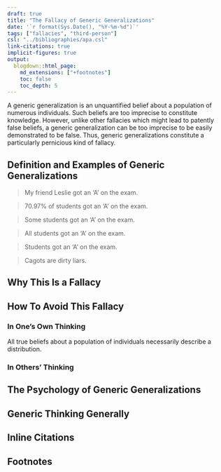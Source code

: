 ```yaml
---
draft: true
title: "The Fallacy of Generic Generalizations"
date: '`r format(Sys.Date(), "%Y-%m-%d")`'
tags: ["fallacies", "third-person"]
csl: "../bibliographies/apa.csl"
link-citations: true
implicit-figures: true
output:
  blogdown::html_page:
    md_extensions: ["+footnotes"]
    toc: false
    toc_depth: 5
---
```


A generic generalization is an unquantified belief about a population of numerous individuals. Such beliefs are too imprecise to constitute knowledge. However, unlike other fallacies which might lead to patently false beliefs, a generic generalization can be too imprecise to be easily demonstrated to be false. Thus, generic generalizations constitute a particularly pernicious kind of fallacy.

<!--more-->

## Definition and Examples of Generic Generalizations

> My friend Leslie got an 'A' on the exam.

> 70.97% of students got an 'A' on the exam.

> Some students got an 'A' on the exam.

> All students got an 'A' on the exam.

> Students got an 'A' on the exam.

> Cagots are dirty liars.


## Why This Is a Fallacy


## How To Avoid This Fallacy


### In One's Own Thinking

All true beliefs about a population of individuals necessarily describe a distribution.


### In Others' Thinking


## The Psychology of Generic Generalizations


## Generic Thinking Generally


## Inline Citations

::: {#refs}
:::


## Footnotes
